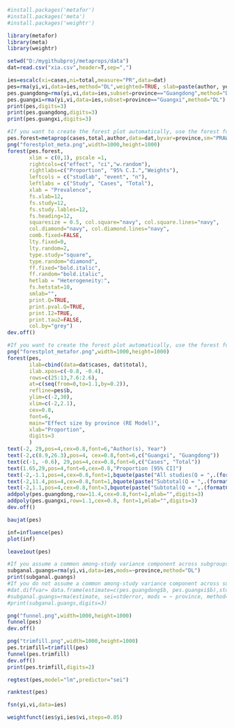 ```r
#install.packages('metafor')
#install.packages('meta')
#install.packages('weightr')
```
```r
library(metafor)
library(meta)
library(weightr)
```
```r
setwd("D:/mygithubproj/metaprops/data")
dat=read.csv("xia.csv",header=T,sep=",")
```
```r
ies=escalc(xi=cases,ni=total,measure="PR",data=dat) 
pes=rma(yi,vi,data=ies,method="DL",weighted=TRUE, slab=paste(author, year, sep=", "))
pes.guangdong=rma(yi,vi,data=ies,subset=province=="Guangdong",method="DL")
pes.guangxi=rma(yi,vi,data=ies,subset=province=="Guangxi",method="DL")
print(pes,digits=3)
print(pes.guangdong,digits=3)
print(pes.guangxi,digits=3)
```
```r
#If you want to create the forest plot automatically, use the forest function in the meta package. Numerical values in the following code are for demonstration purposes only. You need to respecify these values according to your dataset.
pes.forest=metaprop(cases,total,author,data=dat,byvar=province,sm="PRAW",method.tau="DL",incr=0.5,allincr=FALSE,addincr=FALSE,title="")
png("forestplot_meta.png",width=1000,height=1000)
forest(pes.forest,
       xlim = c(0,1), pscale =1, 
       rightcols=c("effect", "ci","w.random"),
       rightlabs=c("Proportion", "95% C.I.","Weights"),
       leftcols = c("studlab", "event", "n"), 
       leftlabs = c("Study", "Cases", "Total"),
       xlab = "Prevalence", 
       fs.xlab=12,
       fs.study=12,
       fs.study.lables=12,
       fs.heading=12,
       squaresize = 0.5, col.square="navy", col.square.lines="navy",
       col.diamond="navy", col.diamond.lines="navy",
       comb.fixed=FALSE,
       lty.fixed=0,
       lty.random=2, 
       type.study="square",
       type.random="diamond",
       ff.fixed="bold.italic",
       ff.random="bold.italic",
       hetlab = "Heterogeneity:",
       fs.hetstat=10,
       smlab="",
       print.Q=TRUE,
       print.pval.Q=TRUE,
       print.I2=TRUE,
       print.tau2=FALSE,
       col.by="grey")
dev.off()
```
```r
#If you want to create the forest plot automatically, use the forest function in the meta package. Numerical values in the following code are for demonstration purposes only. You need to respecify these values according to your dataset.
png("forestplot_metafor.png",width=1000,height=1000)
forest(pes,
       ilab=cbind(data=dat$cases, dat$total),
       ilab.xpos=c(-0.8, -0.4),
       rows=c(25:13,7.6:2.6),
       at=c(seq(from=0,to=1.1,by=0.2)), 
       refline=pes$b,
       ylim=c(-2,30),
       xlim=c(-2,2.1),
       cex=0.8,
       font=6,
       main="Effect size by province (RE Model)",
       xlab="Proportion",
       digits=3
       )
text(-2, 29,pos=4,cex=0.8,font=6,"Author(s), Year")
text(-2,c(8.9,26.3),pos=4, cex=0.8,font=6,c("Guangxi", "Guangdong"))
text(c(-1, -0.6), 29,pos=4,cex=0.8,font=6,c("Cases", "Total"))
text(1.65,29,pos=4,font=6,cex=0.8,"Proportion [95% CI]")
text(-2,-1.1,pos=4,cex=0.8,font=1,bquote(paste("All studies(Q = ",.(formatC(pes$QE, digits=1, format="f")), ", df = ", .(pes$k - pes$p),", p = ", .(formatC(pes$QEp, digits=2, format="f")), "; ", I^2, " = ",.(formatC(pes$I2, digits=1, format="f")), "%",")")))
text(-2,11.4,pos=4,cex=0.8,font=1,bquote(paste("Subtotal(Q = ",.(formatC(pes.guangdong$QE, digits=1, format="f")), ", df = ", .(pes.guangdong$k - pes.guangdong$p),", p = ", .(formatC(pes.guangdong$QEp, digits=2, format="f")),"; ", I^2, " = ",.(formatC(pes.guangdong$I2, digits=1, format="f")), "%",")")))
text(-2,1.1,pos=4,cex=0.8,font=3,bquote(paste("Subtotal(Q = ",.(formatC(pes.guangxi$QE, digits=1, format="f")),", df = ", .(pes.guangxi$k - pes.guangxi$p),", p = ", .(formatC(pes.guangxi$QEp, digits=2, format="f")),"; ", I^2, " = ",.(formatC(pes.guangxi$I2, digits=1, format="f")), "%",")")))
addpoly(pes.guangdong,row=11.4,cex=0.8,font=1,mlab="",digits=3)
addpoly(pes.guangxi,row=1.1,cex=0.8, font=1,mlab="",digits=3)
dev.off()
```
```r
baujat(pes)
```
```r
inf=influence(pes)
plot(inf)
```
```r
leave1out(pes)
```
```r
#If you assume a common among-study variance component across subgroups (pool within-group estimates of tau-squared), then remove the "#" sign before the following two lines.
subganal.guangs=rma(yi,vi,data=ies,mods=~province,method="DL")
print(subganal.guangs)
#If you do not assume a common among-study variance component across subgroups (do not pool within-group estimates of tau-squared), then remove the "#" sign before the following three lines. This is the option used by RevMan.
#dat.diffvar= data.frame(estimate=c(pes.guangdong$b, pes.guangxi$b),stderror=c(pes.guangdong$se, pes.guangxi$se),province = c("Guangdong","Guangxi"), tau2=round(c(pes.guangdong$tau2, pes.guangxi$tau2),3))
#subganal.guangs=rma(estimate, sei=stderror, mods = ~ province, method="FE", data=dat.diffvar, digits=4)
#print(subganal.guangs,digits=3)
```
```r
png("funnel.png",width=1000,height=1000)
funnel(pes)
dev.off()
```
```r
png("trimfill.png",width=1000,height=1000)
pes.trimfill=trimfill(pes)
funnel(pes.trimfill)
dev.off()
print(pes.trimfill,digits=2)
```
```r
regtest(pes,model="lm",predictor="sei")
```
```r
ranktest(pes)
```
```r
fsn(yi,vi,data=ies)
```
```r
weightfunct(ies$yi,ies$vi,steps=0.05) 
```

